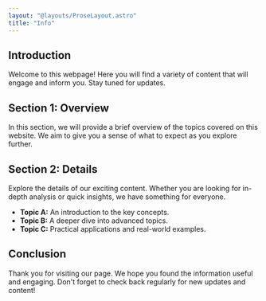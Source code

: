 ```yaml
---
layout: "@layouts/ProseLayout.astro"
title: "Info"
---
```

## Introduction

Welcome to this webpage! Here you will find a variety of content that will engage and inform you. Stay tuned for updates.

## Section 1: Overview

In this section, we will provide a brief overview of the topics covered on this website. We aim to give you a sense of what to expect as you explore further.

## Section 2: Details

Explore the details of our exciting content. Whether you are looking for in-depth analysis or quick insights, we have something for everyone.

- **Topic A:** An introduction to the key concepts.
- **Topic B:** A deeper dive into advanced topics.
- **Topic C:** Practical applications and real-world examples.

## Conclusion

Thank you for visiting our page. We hope you found the information useful and engaging. Don't forget to check back regularly for new updates and content!

